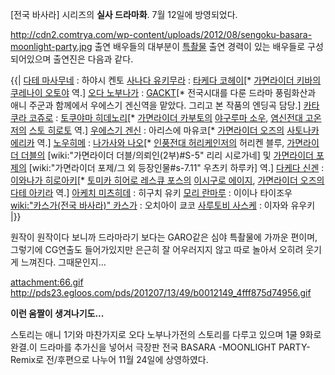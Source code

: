 [전국 바사라] 시리즈의 '''실사 드라마화'''. 7월 12일에 방영되었다.

http://cdn2.comtrya.com/wp-content/uploads/2012/08/sengoku-basara-moonlight-party.jpg
출연 배우들의 대부분이 [[특촬물]] 출연 경력이 있는 배우들로 구성되어있으며 출연진은 다음과 같다.

{{|
[[다테 마사무네(전국 바사라)|다테 마사무네]] : 하야시 켄토
[[사나다 유키무라(전국 바사라) |사나다 유키무라]] : [[타케다 코헤이]][* [[가면라이더 키바]]의 [[쿠레나이 오토야]] 역.]
[[오다 노부나가]] : [[GACKT]][* 전국시대를 다룬 드라마 풍림화산과 애니 주군과 함께에서 우에스기 겐신역을 맡았다. 그리고 본 작품의 엔딩곡 담당.]
[[카타쿠라 코쥬로]] : [[토쿠야마 히데노리]][* [[가면라이더 카부토]]의 [[야구루마 소우]], [[염신전대 고온저]]의 [[스토 히로토]] 역.]
[[우에스기 겐신]] : 아리스에 마유코[* [[가면라이더 오즈]]의 [[사토나카 에리카]] 역.]
[[노우히메]] : [[나가사와 나오]][* [[인풍전대 허리케인저]]의 허리켄 블루, [[가면라이더 더블]]의 [wiki:"가면라이더 더블/의뢰인(2부)#S-5" 리리 시로가네] 및 [[가면라이더 포제]]의 [wiki:"가면라이더 포제/그 외 등장인물#s-7.11" 우츠키 하루카] 역.]
[[다케다 신겐]] : [[이와나가 히로아키]][* [[토미카 히어로 레스큐 포스]]의 [[이시구로 에이지]], [[가면라이더 오즈]]의 [[다테 아키라]] 역.]
[[아케치 미츠히데]] : 히구치 유키
[[모리 란마루]] : 이이나 타이조우
[[wiki:"카스가(전국 바사라)" 카스가]] : 오치아이 쿄코
[[사루토비 사스케]] : 이자와 유우키
|}}

원작이 원작이다 보니까 드라마라기 보다는 GARO같은 심야 특촬물에 가까운 편이며, 그렇기에 CG연출도 들어가있지만 은근히 잘 어우러지지 않고 따로 놀아서 오히려 웃기게 느껴진다. 그때문인지...

attachment:66.gif
http://pds23.egloos.com/pds/201207/13/49/b0012149_4fff875d74956.gif

'''이런 움짤이 생겨나기도...'''

스토리는 애니 1기와 마찬가지로 오다 노부나가전의 스토리를 다루고 있으며 1쿨 9화로 완결.이 드라마를 추가신을 넣어서 극장판 전국 BASARA -MOONLIGHT PARTY- Remix로 전/후편으로 나누어 11월 24일에 상영하였다.
